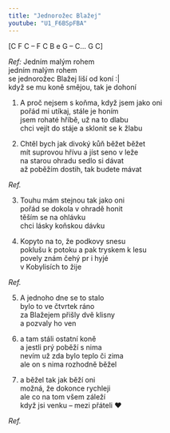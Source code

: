 ```yaml
---
title: "Jednorožec Blažej"
youtube: "U1_F6BSpFBA"
---
```


[C F C – F C B e G – C... G C]

_Ref:_ Jedním malým rohem\
jedním malým rohem\
se jednorožec Blažej liší od koní :|\
když se mu koně smějou, tak je dohoní

1. A proč nejsem s koňma, když jsem jako oni\
   pořád mi utíkaj, stále je honím\
   jsem rohaté hříbě, už na to dlabu\
   chci vejít do stáje a sklonit se k žlabu

2. Chtěl bych jak divoký kůň běžet běžet\
   mít suprovou hřívu a jíst seno v leže\
   na starou ohradu sedlo si dávat\
   až poběžím dostih, tak budete mávat

_Ref._

3. Touhu mám stejnou tak jako oni\
   pořád se dokola v ohradě honit\
   těším se na ohlávku\
   chci lásky koňskou dávku

4. Kopyto na to, že podkovy snesu\
   poklušu k potoku a pak tryskem k lesu\
   povely znám čehý pr i hyjé\
   v Kobylisích to žije

_Ref._

5. A jednoho dne se to stalo\
   bylo to ve čtvrtek ráno\
   za Blažejem přišly dvě klisny\
   a pozvaly ho ven

6. a tam stáli ostatní koně\
   a jestli prý poběží s nima\
   nevím už zda bylo teplo či zima\
   ale on s nima rozhodně běžel

7. a běžel tak jak běží oni\
   možná, že dokonce rychleji\
   ale co na tom všem záleží\
   když jsi venku – mezi přáteli ♥️

_Ref._
